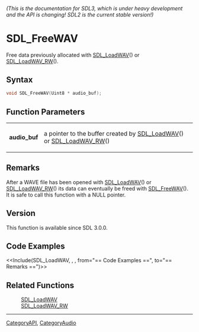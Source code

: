 ====== (This is the documentation for SDL3, which is under heavy development and the API is changing! SDL2 is the current stable version!) ======
= SDL_FreeWAV =

Free data previously allocated with [[SDL_LoadWAV]]() or [[SDL_LoadWAV_RW]]().

== Syntax ==

<syntaxhighlight lang='c'>
void SDL_FreeWAV(Uint8 * audio_buf);
</syntaxhighlight>

== Function Parameters ==

{|
|'''audio_buf'''
|a pointer to the buffer created by [[SDL_LoadWAV]]() or [[SDL_LoadWAV_RW]]()
|}

== Remarks ==

After a WAVE file has been opened with [[SDL_LoadWAV]]() or
[[SDL_LoadWAV_RW]]() its data can eventually be freed with
[[SDL_FreeWAV]](). It is safe to call this function with a NULL pointer.

== Version ==

This function is available since SDL 3.0.0.

== Code Examples ==

<<Include(SDL_LoadWAV, , , from="== Code Examples ==", to="== Remarks ==")>>

== Related Functions ==

:[[SDL_LoadWAV]]
:[[SDL_LoadWAV_RW]]

----
[[CategoryAPI]], [[CategoryAudio]]


